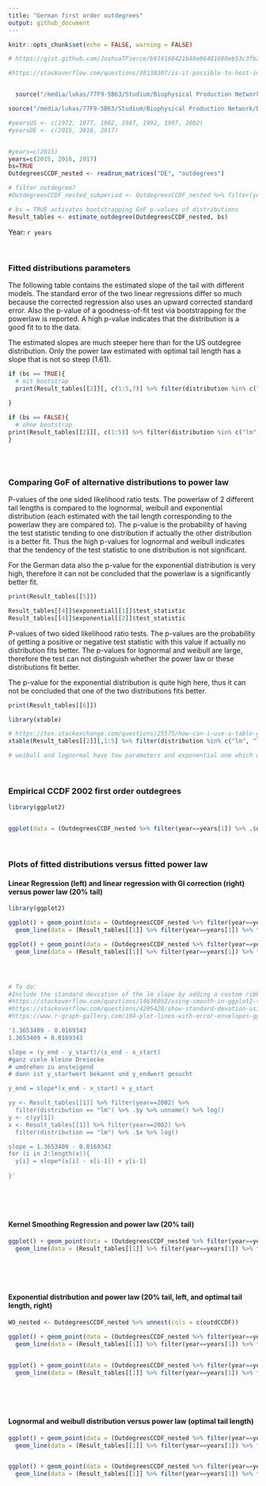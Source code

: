 ```yaml
---
title: "German first order outdegrees"
output: github_document
---
```




```r
knitr::opts_chunk$set(echo = FALSE, warning = FALSE)
```


```r
# https://gist.github.com/JoshuaTPierce/b919168421b40e06481080eb53c3fb2f

#https://stackoverflow.com/questions/38138307/is-it-possible-to-host-interactive-r-markdown-files-on-github-pages


  source("/media/lukas/77F9-5B63/Studium/Biophysical Production Network/Daten/IO-Deutschland/1_3_readAndRunOutdegrees.R")

source("/media/lukas/77F9-5B63/Studium/Biophysical Production Network/Daten/IO-Deutschland/1_2_estimations_outdegree_smaller.R")

#yearsUS <- c(1972, 1977, 1982, 1987, 1992, 1997, 2002)
#yearsDE <- c(2015, 2016, 2017)


#years=c(2015)
years=c(2015, 2016, 2017)
bs=TRUE
OutdegreesCCDF_nested <- readrun_matrices("DE", "outdegrees")

# filter outdegree?
#OutdegreesCCDF_nested_subperiod <- OutdegreesCCDF_nested %>% filter(year==years)

# bs = TRUE activates bootstrapping GoF p-values of distributions 
Result_tables <- estimate_outdegree(OutdegreesCCDF_nested, bs)

```

Year: `r years`


$~$

### Fitted distributions parameters

The following table contains the estimated slope of the tail with different models. The standard error of the two linear regressions differ so much because the corrected regression also uses an upward corrected standard error. Also the p-value of a goodness-of-fit test via bootstrapping for the powerlaw is reported. A high p-value indicates that the distribution is a good fit to to the data.

The estimated slopes are much steeper here than for the US outdegree distribution. Only the power law estimated with optimal tail length has a slope that is not so steep (1.61).

```r

if (bs == TRUE){
  # mit bootstrap
  print(Result_tables[[2]][, c(1:5,7)] %>% filter(distribution %in% c("lm", "lm_GIcorrect",  "ksr", "powerlaw", "powerlaw_exogcut")), n=30)
  
}

if (bs == FALSE){
  # ohne bootstrap
print(Result_tables[[2]][, c(1:5)] %>% filter(distribution %in% c("lm", "lm_GIcorrect",  "ksr", "powerlaw", "powerlaw_exogcut")), n=30)
}



```

$~$


### Comparing GoF of alternative distributions to power law

P-values of the one sided likelihood ratio tests. The powerlaw of 2 different tail lengths is compared to the lognormal, weibull and exponential distribution (each estimated with the tail length corresponding to the powerlaw they are compared to). The p-value is the probability of having the test statistic tending to one distribution if actually the other distribution is a better fit. Thus the high p-values for lognormal and weibull indicates that the tendency of the test statistic to one distribution is not significant. 

For the German data also the p-value for the exponential distribution is very high, therefore it can not be concluded that the powerlaw is a significantly better fit.



```r

print(Result_tables[[5]])

Result_tables[[4]]$exponential[[1]]$test_statistic
Result_tables[[4]]$exponential[[2]]$test_statistic

```

P-values of two sided likelihood ratio tests. The p-values are the probability of getting a positive or negative test statistic with this value if actually no distribution fits better. The p-values for lognormal and weibull are large, therefore the test can not distinguish whether the power law or these distributions fit better. 

The p-value for the exponential distribution is quite high here, thus it can not be concluded that one of the two distributions fits better.


```r

print(Result_tables[[6]])

```



```r

library(xtable)

# https://tex.stackexchange.com/questions/25575/how-can-i-use-a-table-generated-by-r-in-latex
xtable(Result_tables[[2]][,1:5] %>% filter(distribution %in% c("lm", "lm_GIcorrect", "powerlaw", "powerlaw_exogcut")), type = "latex")

# weibull and lognormal have tow parameters and exponential one which doesn't compare well to slope of lm, so I don't report them

```

$~$

### Empirical CCDF 2002 first order outdegrees

```r

library(ggplot2)


ggplot(data = (OutdegreesCCDF_nested %>% filter(year==years[1]) %>% .$outdCCDF %>% .[[1]])) + geom_point(, mapping = aes(x=outdegree, y=CCDF), shape=1) + geom_density(aes(x=outdegree), colour="tomato2") + theme_minimal()

```

$~$

### Plots of fitted distributions versus fitted power law
#### Linear Regression (left) and linear regression with GI correction (right) versus power law (20% tail)

```r

library(ggplot2)

ggplot() + geom_point(data = (OutdegreesCCDF_nested %>% filter(year==years[1]) %>% .$outdCCDF %>% .[[1]]), mapping = aes( x=log(outdegree), y=log(CCDF)), shape=1) + 
  geom_line(data = (Result_tables[[1]] %>% filter(year==years[1]) %>% filter(distribution %in% c("lm", "powerlaw_exogcut"))) , mapping = aes(x=log(x), y=log(y), color=distribution, linetype=distribution)) + theme_minimal() #+ ylim(-7.5,0)

ggplot() + geom_point(data = (OutdegreesCCDF_nested %>% filter(year==years[1]) %>% .$outdCCDF %>% .[[1]]), mapping = aes( x=log(outdegree), y=log(CCDF)), shape=1) + 
  geom_line(data = (Result_tables[[1]] %>% filter(year==years[1]) %>% filter(distribution %in% c("lm_GIcorrect", "powerlaw_exogcut"))) , mapping = aes(x=log(x), y=log(y), color=distribution, linetype=distribution)) + theme_minimal() #+ ylim(-7.5,0)




# To do:
#Include the standard deviation of the lm slope by adding a custom ribbon:
#https://stackoverflow.com/questions/14636052/using-smooth-in-ggplot2-to-fit-a-linear-model-using-the-errors-given-in-the-data
#https://stackoverflow.com/questions/4205428/show-standard-devation-using-geom-smooth-and-ggplot
#https://www.r-graph-gallery.com/104-plot-lines-with-error-envelopes-ggplot2.html

'1.3653409 - 0.0169343
1.3653409 + 0.0169343

slope = (y_end - y_start)/(x_end - x_start)
#ganz viele kleine Dreiecke
# umdrehen zu ansteigend
# dann ist y_startwert bekannt und y_endwert gesucht

y_end = slope*(x_end - x_start) + y_start

yy <- Result_tables[[1]] %>% filter(year==2002) %>% 
  filter(distribution == "lm") %>% .$y %>% unname() %>% log()
y <- c(yy[1])
x <- Result_tables[[1]] %>% filter(year==2002) %>% 
  filter(distribution == "lm") %>% .$x %>% log()

slope = 1.3653409 - 0.0169343
for (i in 2:length(x)){
  y[i] = slope*(x[i] - x[i-1]) + y[i-1]
  
}'


```


$~$

$~$

#### Kernel Smoothing Regression and power law (20% tail)
```r

ggplot() + geom_point(data = (OutdegreesCCDF_nested %>% filter(year==years[1]) %>% .$outdCCDF %>% .[[1]]), mapping = aes( x=log(outdegree), y=log(CCDF)), shape=1) + 
  geom_line(data = (Result_tables[[1]] %>% filter(year==years[1]) %>% filter(distribution %in% c("ksr", "powerlaw_exogcut"))) , mapping = aes(x=log(x), y=log(y), color=distribution, linetype=distribution)) + theme_minimal() #+ ylim(-7.5,0)

```

$~$

$~$

#### Exponential distribution and power law (20\% tail, left, and optimal tail length, right)

```r

WO_nested <- OutdegreesCCDF_nested %>% unnest(cols = c(outdCCDF))

ggplot() + geom_point(data = (OutdegreesCCDF_nested %>% filter(year==years[1]) %>% .$outdCCDF %>% .[[1]]), mapping = aes( x=log(outdegree), y=log(CCDF)), shape=1) + 
  geom_line(data = (Result_tables[[1]] %>% filter(year==years[1]) %>% filter(distribution %in% c("exponential_exogcut", "powerlaw_exogcut"))) , mapping = aes(x=log(x), y=log(y), color=distribution, linetype=distribution)) + theme_minimal() #+ ylim(-7.5,0)


ggplot() + geom_point(data = (OutdegreesCCDF_nested %>% filter(year==years[1]) %>% .$outdCCDF %>% .[[1]]), mapping = aes( x=log(outdegree), y=log(CCDF)), shape=1) + 
  geom_line(data = (Result_tables[[1]] %>% filter(year==years[1]) %>% filter(distribution %in% c("exponential", "powerlaw"))) , mapping = aes(x=log(x), y=log(y), color=distribution, linetype=distribution)) + theme_minimal() #+ ylim(-7.5,0)

```

$~$

$~$


#### Lognormal and weibull distribution versus power law (optimal tail length)

```r

ggplot() + geom_point(data = (OutdegreesCCDF_nested %>% filter(year==years[1]) %>% .$outdCCDF %>% .[[1]]), mapping = aes( x=log(outdegree), y=log(CCDF)), shape=1) + 
  geom_line(data = (Result_tables[[1]] %>% filter(year==years[1]) %>% filter(distribution %in% c("lognormal", "powerlaw"))) , mapping = aes(x=log(x), y=log(y), color=distribution, linetype=distribution)) + theme_minimal()


ggplot() + geom_point(data = (OutdegreesCCDF_nested %>% filter(year==years[1]) %>% .$outdCCDF %>% .[[1]]), mapping = aes( x=log(outdegree), y=log(CCDF)), shape=1) + 
  geom_line(data = (Result_tables[[1]] %>% filter(year==years[1]) %>% filter(distribution %in% c("weibull", "powerlaw"))) , mapping = aes(x=log(x), y=log(y), color=distribution, linetype=distribution)) + theme_minimal()


```





